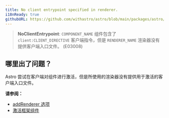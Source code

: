 ```yaml
---
title: No client entrypoint specified in renderer.
i18nReady: true
githubURL: https://github.com/withastro/astro/blob/main/packages/astro/src/core/errors/errors-data.ts
---
```


<DontEditWarning />


> **NoClientEntrypoint**: `COMPONENT_NAME` 组件包含了 `client:CLIENT_DIRECTIVE` 客户端指令，但是 `RENDERER_NAME` 渲染器没有提供客户端入口文件。 (E03008)


## 哪里出了问题？
Astro 尝试在客户端对组件进行激活，但是所使用的渲染器没有提供用于激活的客户端入口文件。

**请参阅：**
-  [addRenderer 选项](/zh-cn/reference/integrations-reference/#addrenderer-选项)
-  [激活框架组件](/zh-cn/core-concepts/framework-components/#激活组件)


